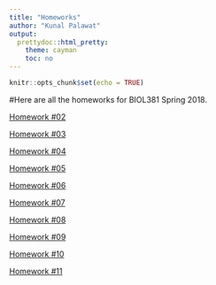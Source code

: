 ```yaml
---
title: "Homeworks"
author: "Kunal Palawat"
output:
  prettydoc::html_pretty:
    theme: cayman
    toc: no
---
```


```r
knitr::opts_chunk$set(echo = TRUE)
```

#Here are all the homeworks for BIOL381 Spring 2018.


[Homework #02](https://kpalawat223.github.io/CompBiol381/homework2)

[Homework #03](https://kpalawat223.github.io/CompBiol381/beamer_presentation.pdf)

[Homework #04](https://kpalawat223.github.io/CompBiol381/homework4)

[Homework #05](https://kpalawat223.github.io/CompBiol381/HWinprogress)

[Homework #06](https://kpalawat223.github.io/CompBiol381/homework6)

[Homework #07](https://kpalawat223.github.io/CompBiol381/HWinprogress)

[Homework #08](https://kpalawat223.github.io/CompBiol381/HWinprogress)

[Homework #09](https://kpalawat223.github.io/CompBiol381/HWinprogress)

[Homework #10](https://kpalawat223.github.io/CompBiol381/HWinprogress)

[Homework #11](https://kpalawat223.github.io/CompBiol381/HWinprogress)
